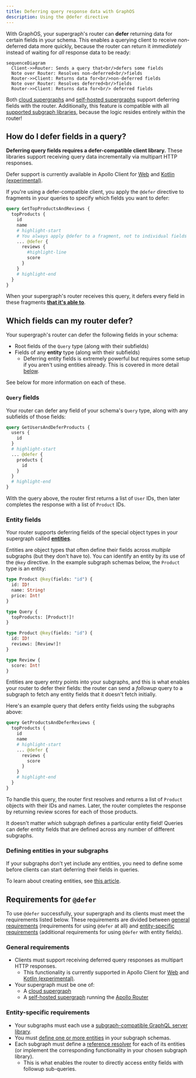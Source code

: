 ```yaml
---
title: Deferring query response data with GraphOS
description: Using the @defer directive
---
```


With GraphOS, your supergraph's router can **defer** returning data for certain fields in your schema. This enables a querying client to receive _non_-deferred data more quickly, because the router can return it _immediately_ instead of waiting for _all_ response data to be ready:

```mermaid
sequenceDiagram
  Client->>Router: Sends a query that<br/>defers some fields
  Note over Router: Resolves non-deferred<br/>fields
  Router->>Client: Returns data for<br/>non-deferred fields
  Note over Router: Resolves deferred<br/>fields
  Router->>Client: Returns data for<br/> deferred fields
```

Both [cloud supergraphs](../graphs/#cloud-supergraphs) and [self-hosted supergraphs](../graphs/#self-hosted-supergraphs) support deferring fields with the router. Additionally, this feature is compatible with all [supported subgraph libraries](/federation/building-supergraphs/supported-subgraphs), because the logic resides entirely within the router!

## How do I defer fields in a query?

<Caution>

**Deferring query fields requires a defer-compatible client library.** These libraries support receiving query data incrementally via multipart HTTP responses.

Defer support is currently available in Apollo Client for [Web](/react/data/defer) and [Kotlin (experimental)](/kotlin/fetching/defer).

</Caution>

If you're using a defer-compatible client, you apply the `@defer` directive to fragments in your queries to specify which fields you want to defer:

```graphql
query GetTopProductsAndReviews {
  topProducts {
    id
    name
    # highlight-start
    # You always apply @defer to a fragment, not to individual fields
    ... @defer {
      reviews {
        #highlight-line
        score
      }
    }
    # highlight-end
  }
}
```

When your supergraph's router receives this query, it defers every field in these fragments **[that it's able to](#which-fields-can-my-router-defer)**.

## Which fields can my router defer?

Your supergraph's router can defer the following fields in your schema:

- Root fields of the `Query` type (along with their subfields)
- Fields of any **entity** type (along with their subfields)
  - Deferring entity fields is extremely powerful but requires some setup if you aren't using entities already. This is covered in more detail [below](#entity-fields).

See below for more information on each of these.

### `Query` fields

Your router can defer any field of your schema's `Query` type, along with any subfields of those fields:

```graphql
query GetUsersAndDeferProducts {
  users {
    id
  }
  # highlight-start
  ... @defer {
    products {
      id
    }
  }
  # highlight-end
}
```

With the query above, the router first returns a list of `User` IDs, then later completes the response with a list of `Product` IDs.

### Entity fields

Your router supports deferring fields of the special object types in your supergraph called [**entities**](/federation/entities/).

Entities are object types that often define their fields across _multiple_ subgraphs (but they don't have to). You can identify an entity by its use of the `@key` directive. In the example subgraph schemas below, the `Product` type is an entity:

<CodeColumns>

```graphql title="Products subgraph"
type Product @key(fields: "id") {
  id: ID!
  name: String!
  price: Int!
}

type Query {
  topProducts: [Product!]!
}
```

```graphql title="Reviews subgraph"
type Product @key(fields: "id") {
  id: ID!
  reviews: [Review!]!
}

type Review {
  score: Int!
}
```

</CodeColumns>

Entities are query entry points into your subgraphs, and this is what enables your router to defer their fields: the router can send a _followup_ query to a subgraph to fetch any entity fields that it doesn't fetch initially.

Here's an example query that defers entity fields using the subgraphs above:

```graphql
query GetProductsAndDeferReviews {
  topProducts {
    id
    name
    # highlight-start
    ... @defer {
      reviews {
        score
      }
    }
    # highlight-end
  }
}
```

To handle this query, the router first resolves and returns a list of `Product` objects with their IDs and names. Later, the router completes the response by returning review scores for each of those products.

<Note>

It doesn't matter _which_ subgraph defines a particular entity field! Queries can defer entity fields that are defined across any number of different subgraphs.

</Note>

### Defining entities in your subgraphs

If your subgraphs don't yet include any entities, you need to define some before clients can start deferring their fields in queries.

To learn about creating entities, see [this article](/federation/entities/).

## Requirements for `@defer`

To use `@defer` successfully, your supergraph and its clients must meet the requirements listed below. These requirements are divided between [general requirements](#general-requirements) (requirements for using `@defer` at all) and [entity-specific requirements](#entity-specific-requirements) (additional requirements for using `@defer` with entity fields).

### General requirements

- Clients must support receiving deferred query responses as multipart HTTP responses.
  - This functionality is currently supported in Apollo Client for [Web](/react/data/defer) and [Kotlin (experimental)](/kotlin/fetching/defer).
- Your supergraph must be one of:
  - A [cloud supergraph](../graphs/#cloud-supergraphs)
  - A [self-hosted supergraph](../graphs/#self-hosted-supergraphs) running the [Apollo Router](/router/)

### Entity-specific requirements

- Your subgraphs must each use a [subgraph-compatible GraphQL server library](/federation/building-supergraphs/supported-subgraphs).
- You must [define one or more entities](/federation/entities) in your subgraph schemas.
- Each subgraph must define a [reference resolver](/federation/entities#2-define-a-reference-resolver) for each of its entities (or implement the corresponding functionality in your chosen subgraph library).
  - This is what enables the router to directly access entity fields with followup sub-queries.
